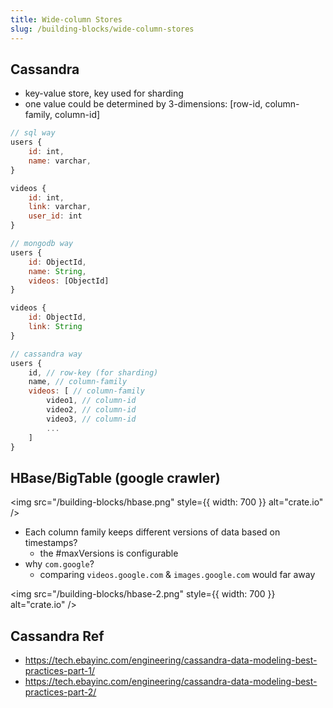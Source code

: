 ```yaml
---
title: Wide-column Stores
slug: /building-blocks/wide-column-stores
---
```


## Cassandra

- key-value store, key used for sharding
- one value could be determined by 3-dimensions: [row-id, column-family, column-id]

```js
// sql way
users {
    id: int,
    name: varchar,
}

videos {
    id: int,
    link: varchar,
    user_id: int
}

// mongodb way
users {
    id: ObjectId,
    name: String,
    videos: [ObjectId]
}

videos {
    id: ObjectId,
    link: String
}

// cassandra way
users {
    id, // row-key (for sharding)
    name, // column-family
    videos: [ // column-family
        video1, // column-id
        video2, // column-id
        video3, // column-id
        ...
    ]
}
```

## HBase/BigTable (google crawler)

<img src="/building-blocks/hbase.png" style={{ width: 700 }} alt="crate.io" />

- Each column family keeps different versions of data based on timestamps?
  - the #maxVersions is configurable
- why `com.google`?
  - comparing `videos.google.com` & `images.google.com` would far away

<img src="/building-blocks/hbase-2.png" style={{ width: 700 }} alt="crate.io" />

## Cassandra Ref

- https://tech.ebayinc.com/engineering/cassandra-data-modeling-best-practices-part-1/
- https://tech.ebayinc.com/engineering/cassandra-data-modeling-best-practices-part-2/
